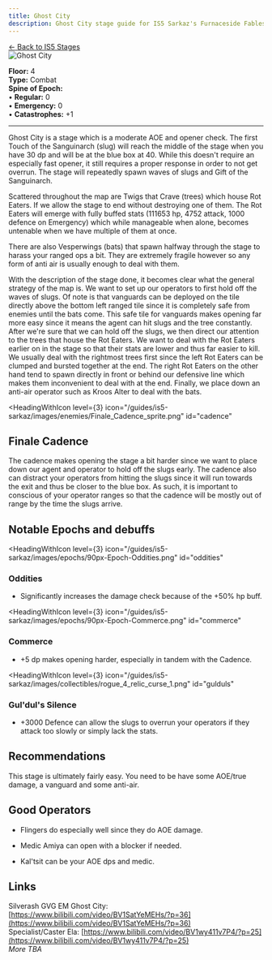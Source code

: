 ```yaml
---
title: Ghost City
description: Ghost City stage guide for IS5 Sarkaz's Furnaceside Fables
---
```


<div class="back-button-container">
  <a href="/is5-sarkaz/stages/" class="back-button">
    <span class="back-arrow">←</span>
    <span class="back-text">Back to IS5 Stages</span>
  </a>
</div>


<img src="/stages/ghost-city.png" alt="Ghost City" />

**Floor:** 4  
**Type:** Combat  
**Spine of Epoch:**<br />
• **Regular:** 0<br />
• **Emergency:** 0<br />
• **Catastrophes:** +1

---


<StrategySection title="Stage Analysis" author="Bait" defaultOpen={true}>

Ghost City is a stage which is a moderate AOE and opener check. The first Touch of the Sanguinarch (slug) will reach the middle of the stage
when you have 30 dp and will be at the blue box at 40. While this doesn't require an especially fast opener, it still requires a proper 
response in order to not get overrun. The stage will repeatedly spawn waves of slugs and Gift of the Sanguinarch.

Scattered throughout the map are Twigs that Crave (trees) which house Rot Eaters. If we allow the stage to end without destroying one of them. The Rot Eaters
will emerge with fully buffed stats (111653 hp, 4752 attack, 1000 defence on Emergency) which while manageable when alone, becomes untenable when we have multiple of them at once.

There are also Vesperwings (bats) that spawn halfway through the stage to harass your ranged ops a bit. They are extremely fragile however so any form
of anti air is usually enough to deal with them.

With the description of the stage done, it becomes clear what the general strategy of the map is. We want to set up our operators to first hold off the waves of slugs.
Of note is that vanguards can be deployed on the tile directly above the bottom left ranged tile since it is completely safe from enemies until the bats come.
This safe tile for vanguards makes opening far more easy since it means the agent can hit slugs and the tree constantly. After we're sure that we
can hold off the slugs, we then direct our attention to the trees that house the Rot Eaters. We want to deal with the Rot Eaters
earlier on in the stage so that their stats are lower and thus far easier to kill. We usually deal with the rightmost trees first since the left Rot Eaters can
be clumped and bursted together at the end. The right Rot Eaters on the other hand tend to spawn directly in front or behind our defensive line which makes them
inconvenient to deal with at the end. Finally, we place down an anti-air operator such as Kroos Alter to deal with the bats.

<HeadingWithIcon
  level={3}
  icon="/guides/is5-sarkaz/images/enemies/Finale_Cadence_sprite.png"
  id="cadence"
>
  ## Finale Cadence
</HeadingWithIcon>

The cadence makes opening the stage a bit harder since we want to place down our agent and operator to hold off the slugs early.
The cadence also can distract your operators from hitting the slugs since it will run towards the exit and thus be closer to the blue box.
As such, it is important to conscious of your operator ranges so that the cadence will be mostly out of range by the time the slugs arrive.

## Notable Epochs and debuffs

<HeadingWithIcon
  level={3}
  icon="/guides/is5-sarkaz/images/epochs/90px-Epoch-Oddities.png"
  id="oddities"
>
  ### Oddities
</HeadingWithIcon>

- Significantly increases the damage check because of the +50% hp buff.

<HeadingWithIcon
  level={3}
  icon="/guides/is5-sarkaz/images/epochs/90px-Epoch-Commerce.png"
  id="commerce"
>
  ### Commerce
</HeadingWithIcon>

- +5 dp makes opening harder, especially in tandem with the Cadence.

<HeadingWithIcon
  level={3}
  icon="/guides/is5-sarkaz/images/collectibles/rogue_4_relic_curse_1.png"
  id="gulduls"
>
  ### Gul'dul's Silence
</HeadingWithIcon>

- +3000 Defence can allow the slugs to overrun your operators if they attack too slowly or simply lack the stats.

## Recommendations

This stage is ultimately fairly easy. You need to be have some AOE/true damage, a vanguard and some anti-air. 

## Good Operators

- Flingers do especially well since they do AOE damage.

- Medic Amiya can open with a blocker if needed.

- Kal'tsit can be your AOE dps and medic.

</StrategySection>

Links
-------------
Silverash GVG EM Ghost City: [https://www.bilibili.com/video/BV1SatYeMEHs/?p=36](https://www.bilibili.com/video/BV1SatYeMEHs/?p=36) <br />
Specialist/Caster Ela: [https://www.bilibili.com/video/BV1wy411v7P4/?p=25](https://www.bilibili.com/video/BV1wy411v7P4/?p=25) <br />
*More TBA*